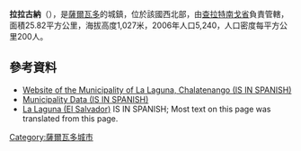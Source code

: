 '''拉拉古納'''（{{lang-es|La Laguna}}），是[[薩爾瓦多|薩爾瓦多]]的城鎮，位於該國西北部，由[[查拉特南戈省|查拉特南戈省]]負責管轄，面積25.82平方公里，海拔高度1,027米，2006年人口5,240，人口密度每平方公里200人。

{{Coord|14|4|N|88|52|W|display=title}}

==參考資料==
*[https://web.archive.org/web/20140516222651/http://lalagunachalate.com.sv/ Website of the Municipality of La Laguna, Chalatenango  (IS IN SPANISH)]
*[https://web.archive.org/web/20100122070019/http://www.rree.gob.sv/website/comunidades/dlocal/32MUNIMASPOBRES/lalaguna.pdf Municipality Data (IS IN SPANISH)]
*[[拉拉古納_(查拉特南戈省)|La Laguna (El Salvador)]] IS IN SPANISH; Most text on this page was translated from this page.

{{ElSalvador-geo-stub}}
[[Category:薩爾瓦多城市|Category:薩爾瓦多城市]]